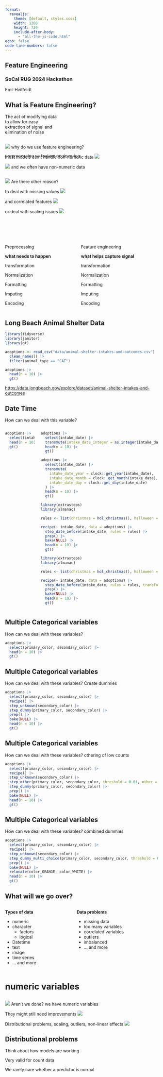 ```yaml
---
format:
  revealjs: 
    theme: [default, styles.scss]
    width: 1280
    height: 720
    include-after-body: 
      - "all-the-js-code.html"
echo: false
code-line-numbers: false
---
```


## Feature Engineering {.theme-title .center}

### SoCal RUG 2024 Hackathon

Emil Hvitfeldt

## What is Feature Engineering?

::: fragment
::: r-fit-text
The act of modifying data  
to allow for easy  
[extraction of signal]{.pink-shadow} and  
[elimination of noise]{.blue-shadow} 
:::
:::

##

::: {.speech .pink}
![](assets/cat-theme/profile-01.svg) why do we use feature engineering?
:::

::: fragment
::: {.speech .purple .right}
most models can't handle non-numeric data ![](assets/cat-theme/profile-02.svg) 
:::
:::

::: fragment
::: {.speech .blue}
![](assets/cat-theme/profile-03.svg) and we often have non-numeric data
:::
:::

##

::: {.speech .pink}
![](assets/cat-theme/profile-01.svg) Are there other reason?
:::

::: fragment
::: {.speech .brown .right}
to deal with missing values ![](assets/cat-theme/profile-04.svg) 
:::
:::

::: fragment
::: {.speech .blue .right}
and correlated features ![](assets/cat-theme/profile-05.svg)
:::
:::

::: fragment
::: {.speech .purple .right}
or deal with scaling issues ![](assets/cat-theme/profile-06.svg)
:::
:::

# {.theme-section2}

::: {.r-fit-text style="transform: translateY(-15rem);"}
preprocessing vs feature engineering 
:::

## 

::: {.columns}
::: {.column}

Preprocessing

**what needs to happen**

::: fragment
transformation

Normalization

Formatting

Imputing

Encoding
:::


:::
::: {.column}

Feature engineering

**what helps capture signal**

::: fragment
transformation

Normalization

Formatting

Imputing

Encoding
:::

:::
:::

## Long Beach Animal Shelter Data

```r
library(tidyverse)
library(janitor)
library(gt)

adoptions <- read_csv("data/animal-shelter-intakes-and-outcomes.csv") |>
  clean_names() |>
  filter(animal_type == "CAT")

adoptions |>
  head(n = 10) |>
  gt()
```

::: footer
<https://data.longbeach.gov/explore/dataset/animal-shelter-intakes-and-outcomes>
:::

## Date Time

How can we deal with this variable?

::::: {.columns}

::::: {.column width="20%"}
```r
adoptions |>
  select(intake_date) |>
  head(n = 10) |>
  gt()
```
:::::

::::: {.column width="80%"}
::: r-stack

::: {.fragment .fade-in-then-out}
```r
adoptions |>
  select(intake_date) |>
  transmute(intake_date_integer = as.integer(intake_date)) |>
  head(n = 10) |>
  gt()
```
:::

::: {.fragment .fade-in-then-out}
:::

::: {.fragment .fade-in-then-out}
```r
adoptions |>
  select(intake_date) |>
  transmute(
    intake_date_year = clock::get_year(intake_date),
    intake_date_month = clock::get_month(intake_date),
    intake_date_day = clock::get_day(intake_date)
  ) |>
  head(n = 10) |>
  gt()
```
:::

::: {.fragment .fade-in-then-out}
:::

::: {.fragment .fade-in-then-out}
```r
library(extrasteps)
library(almanac)

rules <- list(christmas = hol_christmas(), halloween = hol_halloween())

recipe(~ intake_date, data = adoptions) |>
  step_date_before(intake_date, rules = rules) |>
  prep() |>
  bake(NULL) |>
  head(n = 10) |>
  gt()
```
:::

::: {.fragment .fade-in-then-out}
```r
library(extrasteps)
library(almanac)

rules <- list(christmas = hol_christmas(), halloween = hol_halloween())

recipe(~ intake_date, data = adoptions) |>
  step_date_before(intake_date, rules = rules, transform = "log") |>
  prep() |>
  bake(NULL) |>
  head(n = 10) |>
  gt()
```
:::

:::
:::::
:::::

## Multiple Categorical variables

How can we deal with these variables?

```r
adoptions |>
  select(primary_color, secondary_color) |>
  head(n = 10) |>
  gt()
```

## Multiple Categorical variables

How can we deal with these variables? Create dummies

```r
adoptions |>
  select(primary_color, secondary_color) |>
  recipe() |>
  step_unknown(secondary_color) |>
  step_dummy(primary_color, secondary_color) |>
  prep() |>
  bake(NULL) |>
  head(n = 10) |>
  gt()
```

## Multiple Categorical variables

How can we deal with these variables? othering of low counts

```r
adoptions |>
  select(primary_color, secondary_color) |>
  recipe() |>
  step_unknown(secondary_color) |>
  step_other(primary_color, secondary_color, threshold = 0.01, other = "OTHER") |>
  step_dummy(primary_color, secondary_color) |>
  prep() |>
  bake(NULL) |>
  head(n = 10) |>
  gt()
```

## Multiple Categorical variables

How can we deal with these variables? combined dummies

```r
adoptions |>
  select(primary_color, secondary_color) |>
  recipe() |>
  step_unknown(secondary_color) |>
  step_dummy_multi_choice(primary_color, secondary_color, threshold = 0.019, other = "OTHER", prefix = "color") |>
  prep() |>
  bake(NULL) |>
  relocate(color_ORANGE, color_WHITE) |>
  head(n = 10) |>
  gt()
```

## What will we go over?

::: {.columns}
::: {.column}

**Types of data**

- [numeric]{.fragment .highlight-purple fragment-index=1}
- [character]{.fragment .highlight-purple fragment-index=1}
  - factors
  - logical
- Datetime
- text
- image
- time series
- ... and more

:::
::: {.column}

**Data problems**

- [missing data]{.fragment .highlight-blue fragment-index=2}
- too many variables
- correlated variables
- [outliers]{.fragment .highlight-blue fragment-index=2}
- imbalanced
- ... and more
:::
:::

# numeric variables {.theme-section3}

##

::: {.speech .pink}
![](assets/cat-theme/profile-01.svg) Aren't we done? we have numeric variables
:::

::: fragment
::: {.speech .blue .right}
They might still need improvements ![](assets/cat-theme/profile-05.svg) 
:::
:::

::: fragment
::: {.speech .brown .right}
Distributional problems, scaling, outliers, non-linear effects ![](assets/cat-theme/profile-03.svg) 
:::
:::

## Distributional problems

::: {.spacer style="height:70%;"}

Think about how models are working

Very valid for count data

We rarely care whether a predictor is normal

:::

## A skewed distribution

```r
library(modeldata)

ames |>
  ggplot(aes(Lot_Area)) +
  geom_histogram(fill = "#ECC0CF", color = prismatic::clr_darken("#ECC0CF", 0.1), bins = 100) +
  theme_minimal() +
  labs(x = NULL, y = NULL)
```

## A logged skewed distribution

```r
library(modeldata)

ames |>
  ggplot(aes(log(Lot_Area))) +
  geom_histogram(fill = "#ECC0CF", color = prismatic::clr_darken("#ECC0CF", 0.1), bins = 100) +
  theme_minimal() +
  labs(x = NULL, y = NULL)
```

## A square rooted skewed distribution

```r
library(modeldata)

ames |>
  ggplot(aes(sqrt(Lot_Area))) +
  geom_histogram(fill = "#ECC0CF", color = prismatic::clr_darken("#ECC0CF", 0.1), bins = 100) +
  theme_minimal() +
  labs(x = NULL, y = NULL)
```

## Methods to alter distributions

::: columns
::: {.column width="50%"}
- Logarithms
- Square Roots
- [Box-Cox]{.fragment .highlight-blue fragment-index=1}
- Yeo-Johnson
:::

::: {.column width="50%"}
::: {.fragment fragment-index=1}
using MLE to estimate a transformation parameter [$\lambda$]{.purple-color} in the following equation that would optimize the normality of $x^*$

$$
x^* = \left\{
    \begin{array}{ll}
      \dfrac{x^\lambda - 1}{\lambda \tilde{x}^{\lambda - 1}}, & \lambda \neq 0 \\
      \tilde{x} \log x & \lambda = 0
    \end{array}
  \right.
$$
:::
:::
:::

## Scaling issues

::: {.spacer style="height:70%;"}

Think about how models are working

- tree based models doesn't care, distance based models do

has few downsides to doing

will make interpretations slightly harder
:::

## Motivated example

```r
set.seed(1234)
two_groups <- bind_rows(
  tibble(group = "A", x = rnorm(100, 0, 10), y = rnorm(100, 0, 1)),
  tibble(group = "B", x = rnorm(100, 100, 10), y = rnorm(100, 10, 1))
)

two_groups |>
  ggplot(aes(x, y, color = group)) +
  geom_point() +
  theme_minimal() +
  labs(x = NULL, y = NULL) +
  guides(color = "none") +
  scale_color_manual(values = c("#DFD0C0", "#D1BCDC")) +
  xlim(c(-35, 135)) +
  ylim(c(-5, 15))
```

## Motivated example

```r
two_groups |>
  ggplot(aes(x, y, color = group)) +
  geom_point() +
  theme_minimal() +
  labs(x = NULL, y = NULL) +
  guides(color = "none") +
  scale_color_manual(values = c("#DFD0C0", "#D1BCDC", "#B5C7EB")) +
  geom_point(data = tibble(group = "C", x = 45, y = 12), size = 4) +
  xlim(c(-35, 135)) +
  ylim(c(-5, 15))
```

## Motivated example

```r
grid <- expand_grid(y = seq(-5, 15, length.out = 200), x = seq(-35, 135, length.out = 200)) |>
  mutate(distA = sqrt((x-0)^2 + (y-0)^2)) |>
  mutate(distB = sqrt((x-100)^2 + (y-10)^2)) |>
  mutate(group = if_else(distA < distB, "A", "B"))

two_groups |>
  ggplot(aes(x, y, color = group)) +
  geom_point() +
  theme_minimal() +
  labs(x = NULL, y = NULL) +
  guides(color = "none", fill = "none") +
  scale_color_manual(values = c("#DFD0C0", "#D1BCDC", "#B5C7EB")) +
  scale_fill_manual(values = c("#DFD0C0", "#D1BCDC", "#B5C7EB")) +
  geom_raster(data = grid, aes(fill = group), alpha = 0.5) +
  geom_point(data = tibble(group = "C", x = 45, y = 12), size = 4) +
  xlim(c(-35, 135)) +
  ylim(c(-5, 15))
```

## Motivated example

```r
two_groups |>
  ggplot(aes(x, y, color = group)) +
  geom_point() +
  theme_minimal() +
  labs(x = NULL, y = NULL) +
  guides(color = "none") +
  scale_color_manual(values = c("#DFD0C0", "#D1BCDC", "#B5C7EB")) +
  geom_point(data = tibble(group = "C", x = 45, y = 12)) +
  coord_fixed()
```

## Scaling Methods

All scaling methods are **trained** on our data

<br>

All are a variation on

$$
X_{scaled} = \dfrac{X - a}{b}
$$

<br>

either to change magnitude of data, or its values

## Scaling Methods

| Method        | Definition                                                               |
|----------------|--------------------------------------------------------|
| Max-Abs       | $X_{scaled} = \dfrac{X}{\text{max}(\text{abs}(X))}$                      |
| Normalization | $X_{scaled} = \dfrac{X - \text{mean}(X)}{\text{sd}(X)}$                  |
| Min-Max       | $X_{scaled} = \dfrac{X - \text{min}(X)}{\text{max}(X) - \text{min}(X)}$  |
| Robust        | $X_{scaled} = \dfrac{X - \text{median}(X)}{\text{Q3}(X) - \text{Q1}(X)}$ |

## Dealing with outliers

<br>

What are outliers?

<br>

::: fragment

::: r-fit-text
values that are substantially different  
from the rest of the values
:::

:::

## Dealing with outliers

<br>

1. Identify them
    a. expert knowledge
    b. (not recommended) thresholding
2. Dealing with them
    a. removal
    b. imputation
    c. indication

## Non-linear effects

::: {.spacer style="height:70%;"}

Doing a linear effect, we have that when the predictor increases in value, so does the outcome

non-linear effects don't have this property

depending on the type of model, having linear effects are nice
:::

## Non-linear example

```r
set.seed(1234)
data_toy <- tibble::tibble(
  Predictor = rnorm(100) + 1:100
) |>
  dplyr::mutate(Outcome = sin(Predictor/25) + rnorm(100, sd = 0.1) + 10)
```

```r
data_toy |>
  ggplot(aes(Predictor, Outcome)) +
  geom_point() +
  theme_minimal() +
  theme(axis.text = element_blank())
```

## Non-linear example - distance to maximum

```r
data_toy |>
  mutate(Color = abs(Predictor - Predictor[max(Outcome) == Outcome])) |>
  ggplot(aes(Predictor, Outcome, color = Color)) +
  geom_point() +
  theme_minimal() +
  theme(axis.text = element_blank()) +
  scale_color_gradient(
    high = "#E0E0E0", 
    low = prismatic::clr_darken("#B5C7EB") |> prismatic::clr_saturate()
  ) +
  guides(color = "none")
  
```

## Non-linear example - splines

```r
rec_splines <- recipe(Outcome ~ Predictor, data = data_toy) |>
  step_bs(Predictor, keep_original_cols = TRUE, degree = 7) |>
  prep()

data_splines <- rec_splines |>
  bake(new_data = data_toy) |>
  select(-Predictor_bs_7) |>
  rename_all(\(x) {stringr::str_replace(x, "Predictor_bs_", "Spline Feature ")})

data_splines |>
  tidyr::pivot_longer(cols = -c(Outcome, Predictor)) |>
  ggplot(aes(Predictor, Outcome, color = value)) +
  geom_point() +
  facet_wrap(~name) +
  scale_color_gradient(
    low = "#E0E0E0", 
    high = prismatic::clr_darken("#B5C7EB") |> prismatic::clr_saturate()
  ) +
  theme_minimal() +
  guides(color = "none") +
  theme(axis.text = element_blank())
```

## Basis Spline Features

```r
data_splines |>
  select(-Outcome) |>
  tidyr::pivot_longer(cols = -Predictor) |>
  ggplot(aes(Predictor, value)) +
  geom_line() +
  facet_wrap(~name) +
  theme_minimal() +
  theme(axis.text = element_blank())
```

## Monotone Spline Features

```r
rec_splines <- recipe(Outcome ~ Predictor, data = data_toy) |>
  step_spline_monotone(Predictor, keep_original_cols = TRUE, degree = 7) |>
  prep()

data_splines <- rec_splines |>
  bake(new_data = data_toy) |>
  select(-c(Predictor_07:Predictor_10)) |>
  rename_all(\(x) {stringr::str_replace(x, "Predictor_0", "Spline Feature ")})

data_splines |>
  select(-Outcome) |>
  tidyr::pivot_longer(cols = -Predictor) |>
  ggplot(aes(Predictor, value)) +
  geom_line() +
  facet_wrap(~name) +
  theme_minimal() +
  theme(axis.text = element_blank())
```

# Categorical Variables {.theme-section4}

##

::: {.speech .pink}
![](assets/cat-theme/profile-01.svg) Dealing with categorical variables are easy right?
:::

::: fragment
::: {.speech .blue .right}
Yes and no, there are some unique strugglesto categoricals ![](assets/cat-theme/profile-02.svg) 
:::
:::

::: fragment
::: {.speech .brown .right}
and there are lots of methods to turn them into numeric ![](assets/cat-theme/profile-04.svg) 
:::
:::

## Character vs Factor variables

::: columns
::: {.column width="50%"}
**Character**

Free form text

no restrictions
:::

::: {.column width="50%"}
**Factor**

Know possible values

A logical variables is conceptually a factor
:::
:::

## Factor Examples - sex

::: columns
::: {.column width="50%"}
```r
adoptions |>
  count(sex) |>
  gt()
```
:::

::: {.column width="50%"}

::: fragment
Lot of information cramped in here

We could have it split into `sex` and `spayed/neutered`
:::

:::
:::

## Factor Examples - intake_condition

::: columns
::: {.column width="50%"}
```r
adoptions |>
  count(intake_condition) |>
  slice(1:8) |>
  gt()
```
:::

::: {.column width="50%"}
```r
adoptions |>
  count(intake_condition) |>
  slice(9:16) |>
  gt()
```
:::
:::

## Character Examples

::: columns
::: {.column width="33%"}
```r
adoptions |>
  count(primary_color) |>
  slice(1:20) |>
  gt()
```
:::

::: {.column width="33%"}
```r
adoptions |>
  count(primary_color) |>
  slice(21:40) |>
  gt()
```
:::

::: {.column width="33%"}
```r
adoptions |>
  count(primary_color) |>
  slice(41:60) |>
  gt()
```
:::
:::

## Messy Characters

::: {.spacer style="height:70%;"}
Missing values

Inconsistent encoding

Typos

::: fragment
Best dealt with manually
:::
:::

## Unseen Levels

<br>

::: {.spacer style="height:50%;"}

Only applicable for character variables

Will depend on method and models

:::

## How to deal with Categorical variables

Non-exhaustive list of methods

- label / ordinal encoding
- dummy encoding
- frequency encoding
- target encoding

## Label / Ordinal Encoding

::: {.spacer style="height:70%;"}

You take the categorical variable

Give each level a number

Replace level with said number

::: fragment
This is unlikely to work well unless done with care
:::
:::

## Label / Ordinal Encoding - Example

```r
adoptions |>
  select(sex_before = sex, intake_type_before = intake_type) |>
  mutate(sex_after = sex_before, intake_type_after = intake_type_before) |>
  recipe() |>
  step_integer(sex_after, intake_type_after) |>
  prep() |>
  bake(NULL) |>
  slice(1:12) |>
  gt()
```

## Dummy Encoding

A variable is created for each possible level in categorical variables

They take value 1 when they original variable takes the value, 0 otherwise

::: fragment
::: columns
::: {.column width="50%"}
**pros**

- easy to use and interpret
- Versatile
- base on many other methods
:::

::: {.column width="50%"}
**cons**

- Needs clean levels
- Can create many columns
- Not likely most efficient representation

:::
:::
:::

## Dummy vs One-Hot Encoding

The terms dummy encoding and one-hot encoding get thrown around interchangeably, but they do have different and distinct meanings. 

<br>

One-hot encoding returns k variables

<br>

Dummy Encoding returns k-1 variables

<br>

Dummy encoding is preferred to avoid redundant data

## Dummy Encoding - Example

```r
adoptions |>
  select(sex, intake_type) |>
  recipe() |>
  step_dummy(sex, intake_type) |>
  prep() |>
  bake(NULL) |>
  slice(1:12) |>
  gt()
```

## Frequency Encoding

For each level calculate how often it appears

<br>

replace the level with that value

<br>

Can be raw count or percentage (doens't matter much)

## Frequency Encoding - Example

```r
adoptions |>
  select(sex_before = sex, intake_type_before = intake_type) |>
  mutate(sex_after = sex_before, intake_type_after = intake_type_before) |>
  recipe() |>
  extrasteps::step_encoding_frequency(sex_after, intake_type_after) |>
  prep() |>
  bake(NULL) |>
  slice(1:12) |>
  gt()
```

## Target Encoding

also called mean encoding, likelihood encoding, or impact encoding

<br>

done by replacing each level of a categorical variable with the mean of the target variable within said level

<br>

The target variable will typically be the outcome, but that is not necessarily a requirement.

## Target Encoding - Example

```r
adoptions |>
  select(sex_before = sex, intake_type_before = intake_type, outcome_type) |>
  mutate(sex_after = sex_before, intake_type_after = intake_type_before) |>
  recipe() |>
  embed::step_lencode_glm(sex_after, intake_type_after, outcome = vars(outcome_type)) |>
  prep() |>
  bake(NULL) |>
  slice(1:12) |>
  gt()
```

# Want to learn more? {.theme-section5}

My WIP Book: Feature Engineering A-Z

<https://feaz-book.com/>

Finished books by other people:

- Python Feature Engineering Cookbook
- Feature Engineering Bookcamp
- Feature Engineering and Selection
